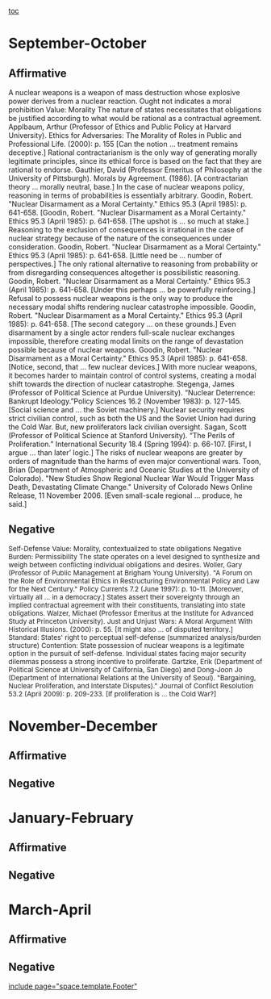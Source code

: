 [[toc]]
=September-October= 
==Affirmative== 
A nuclear weapons is a weapon of mass destruction whose explosive power derives from a nuclear reaction.
Ought not indicates a moral prohibition
Value: Morality
The nature of states necessitates that obligations be justified according to what would be rational as a contractual agreement.
Applbaum, Arthur (Professor of Ethics and Public Policy at Harvard University). Ethics for Adversaries: The Morality of Roles in Public and Professional Life. (2000): p. 155
[Can the notion ... treatment remains deceptive.]
Rational contractarianism is the only way of generating morally legitimate principles, since its ethical force is based on the fact that they are rational to endorse.
Gauthier, David (Professor Emeritus of Philosophy at the University of Pittsburgh). Morals by Agreement. (1986).
[A contractarian theory ... morally neutral, base.]
In the case of nuclear weapons policy, reasoning in terms of probabilities is essentially arbitrary.
Goodin, Robert. "Nuclear Disarmament as a Moral Certainty." Ethics 95.3 (April 1985): p. 641-658.
[Goodin, Robert. "Nuclear Disarmament as a Moral Certainty." Ethics 95.3 (April 1985): p. 641-658.
[The upshot is ... so much at stake.]
Reasoning to the exclusion of consequences is irrational in the case of nuclear strategy because of the nature of the consequences under consideration.
Goodin, Robert. "Nuclear Disarmament as a Moral Certainty." Ethics 95.3 (April 1985): p. 641-658.
[Little need be ... number of perspectives.]
The only rational alternative to reasoning from probability or from disregarding consequences altogether is possibilistic reasoning.
Goodin, Robert. "Nuclear Disarmament as a Moral Certainty." Ethics 95.3 (April 1985): p. 641-658.
[Under this perhaps ... be powerfully reinforcing.]
Refusal to possess nuclear weapons is the only way to produce the necessary modal shifts rendering nuclear catastrophe impossible.
Goodin, Robert. "Nuclear Disarmament as a Moral Certainty." Ethics 95.3 (April 1985): p. 641-658.
[The second category ... on these grounds.]
Even disarmament by a single actor renders full-scale nuclear exchanges impossible, therefore creating modal limits on the range of devastation possible because of nuclear weapons.
Goodin, Robert. "Nuclear Disarmament as a Moral Certainty." Ethics 95.3 (April 1985): p. 641-658.
[Notice, second, that ... few nuclear devices.]
With more nuclear weapons, it becomes harder to maintain control of control systems, creating a modal shift towards the direction of nuclear catastrophe.
Stegenga, James (Professor of Political Science at Purdue University). “Nuclear Deterrence: Bankrupt Ideology.”Policy Sciences 16.2 (November 1983): p. 127-145.
[Social science and ... the Soviet machinery.]
Nuclear security requires strict civilian control, such as both the US and the Soviet Union had during the Cold War. But, new proliferators lack civilian oversight.
Sagan, Scott (Professor of Political Science at Stanford University). “The Perils of Proliferation.” International Security 18.4 (Spring 1994): p. 66-107.
[First, I argue ... than later’ logic.]
The risks of nuclear weapons are greater by orders of magnitude than the harms of even major conventional wars.
Toon, Brian (Department of Atmospheric and Oceanic Studies at the University of Colorado). "New Studies Show Regional Nuclear War Would Trigger Mass Death, Devastating Climate Change." University of Colorado News Online Release, 11 November 2006.
[Even small-scale regional ... produce, he said.]
==Negative== 


<span style="color: #222222; font-size: 10pt;">Self-Defense  </span>
<span style="color: #222222; font-size: 10pt;">Value: Morality, contextualized to state obligations </span>
<span style="color: #222222; font-size: 10pt;">Negative Burden: Permissibility </span>
<span style="color: #222222; font-size: 10pt;">The state operates on a level designed to synthesize and weigh between conflicting individual obligations and desires. </span>
<span style="color: #222222; font-size: 10pt;">Woller, Gary (Professor of Public Management at Brigham Young University). "A Forum on the Role of Environmental Ethics in Restructuring Environmental Policy and Law for the Next Century." Policy Currents 7.2 (June 1997): p. 10-11. </span>
<span style="color: #222222; font-size: 10pt;">[Moreover, virtually all ... in a democracy.] </span>
<span style="color: #222222; font-size: 10pt;">States assert their sovereignty through an implied contractual agreement with their constituents, translating into state obligations. </span>
<span style="color: #222222; font-size: 10pt;">Walzer, Michael (Professor Emeritus at the Institute for Advanced Study at Princeton University). Just and Unjust Wars: A Moral Argument With Historical Illusions. (2000): p. 55. </span>
<span style="color: #222222; font-size: 10pt;">[It might also ... of disputed territory.] </span>
<span style="color: #222222; font-size: 10pt;">Standard: States' right to perceptual self-defense (summarized analysis/burden structure) </span>
<span style="color: #222222; font-size: 10pt;">Contention: State possession of nuclear weapons is a legitimate option in the pursuit of self-defense. </span>
<span style="color: #222222; font-size: 10pt;">Individual states facing major security dilemmas possess a strong incentive to proliferate. </span>
<span style="color: #222222; font-size: 10pt;">Gartzke, Erik (Department of Political Science at University of California, San Diego) and Dong-Joon Jo (Department of International Relations at the University of Seoul). "Bargaining, Nuclear Proliferation, and Interstate Disputes)." Journal of Conflict Resolution 53.2 (April 2009): p. 209-233. </span>
<span style="color: #222222; font-size: 10pt;">[If proliferation is ... the Cold War?] </span>


=November-December= 
==Affirmative== 
==Negative== 

=January-February= 
==Affirmative== 
==Negative== 

=March-April= 
==Affirmative== 
==Negative== 

[[include page="space.template.Footer"]]
